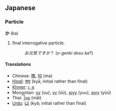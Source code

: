 ==Japanese==
===Particle===
'''か''' (ka)

# final interrogative particle.
#:''お元気ですか''？ (''o-genki desu ka''?)

====Translations====
*Chinese: [[嗎]], [[吗]] (ma)
*[[Hindi]]: [[क्या]] (kyā; initial rather than final)
*[[Khmer]]: [[េទ]]
*Mongolian: [[уу]] (uu), [[үү]] (üü), [[юуу]] (yuu), [[юүү]] (yüü)
*Thai: [[ไหม]] (mãi)
*[[Urdu]]: [[كيا]] (kyā; initial rather than final)